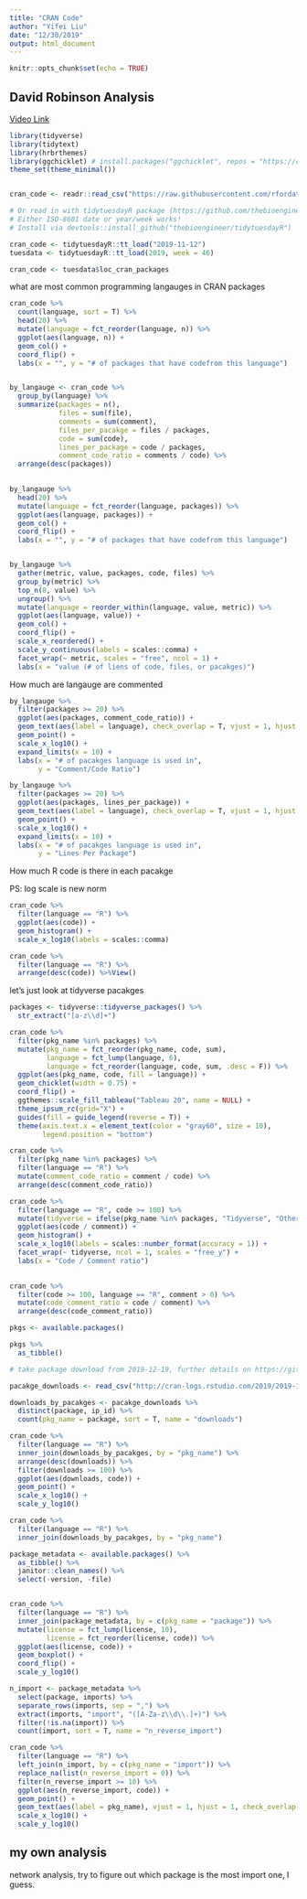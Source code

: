 ```yaml
---
title: "CRAN Code"
author: "Yifei Liu"
date: "12/30/2019"
output: html_document
---
```


```r
knitr::opts_chunk$set(echo = TRUE)
```


## David Robinson Analysis
[Video Link](https://www.youtube.com/watch?v=dr4qw8o0nYU&t=8s)

```r

library(tidyverse)
library(tidytext)
library(hrbrthemes)
library(ggchicklet) # install.packages("ggchicklet", repos = "https://cinc.rud.is")
theme_set(theme_minimal())


cran_code <- readr::read_csv("https://raw.githubusercontent.com/rfordatascience/tidytuesday/master/data/2019/2019-11-12/loc_cran_packages.csv")

# Or read in with tidytuesdayR package (https://github.com/thebioengineer/tidytuesdayR)
# Either ISO-8601 date or year/week works!
# Install via devtools::install_github("thebioengineer/tidytuesdayR")

cran_code <- tidytuesdayR::tt_load("2019-11-12")
tuesdata <- tidytuesdayR::tt_load(2019, week = 46)

cran_code <- tuesdata$loc_cran_packages


```


what are most common programming langauges in CRAN packages

```r
cran_code %>%
  count(language, sort = T) %>%
  head(20) %>%
  mutate(language = fct_reorder(language, n)) %>%
  ggplot(aes(language, n)) +
  geom_col() +
  coord_flip() +
  labs(x = "", y = "# of packages that have codefrom this language")



```


```r
by_langauge <- cran_code %>%
  group_by(language) %>%
  summarize(packages = n(),
            files = sum(file),
            comments = sum(comment),
            files_per_pacakge = files / packages,
            code = sum(code),
            lines_per_package = code / packages,
            comment_code_ratio = comments / code) %>%
  arrange(desc(packages))
  
```


```r

by_langauge %>%
  head(20) %>%
  mutate(language = fct_reorder(language, packages)) %>%
  ggplot(aes(language, packages)) +
  geom_col() +
  coord_flip() +
  labs(x = "", y = "# of packages that have codefrom this language")


by_langauge %>%
  gather(metric, value, packages, code, files) %>%
  group_by(metric) %>%
  top_n(8, value) %>%
  ungroup() %>%
  mutate(language = reorder_within(language, value, metric)) %>%
  ggplot(aes(language, value)) +
  geom_col() +
  coord_flip() +
  scale_x_reordered() +
  scale_y_continuous(labels = scales::comma) +
  facet_wrap(~ metric, scales = "free", ncol = 1) +
  labs(x = "value (# of liens of code, files, or pacakges)")


```

How much are langauge are commented


```r

by_langauge %>%
  filter(packages >= 20) %>%
  ggplot(aes(packages, comment_code_ratio)) +
  geom_text(aes(label = language), check_overlap = T, vjust = 1, hjust = 1) +
  geom_point() +
  scale_x_log10() +
  expand_limits(x = 10) +
  labs(x = "# of pacakges language is used in",
       y = "Comment/Code Ratio")

```

```r

by_langauge %>%
  filter(packages >= 20) %>%
  ggplot(aes(packages, lines_per_package)) +
  geom_text(aes(label = language), check_overlap = T, vjust = 1, hjust = 1) +
  geom_point() +
  scale_x_log10() +
  expand_limits(x = 10) +
  labs(x = "# of pacakges language is used in",
       y = "Lines Per Package")

```

How much R code is there in each pacakge

PS: log scale is new norm

```r

cran_code %>%
  filter(language == "R") %>%
  ggplot(aes(code)) +
  geom_histogram() +
  scale_x_log10(labels = scales::comma)
```



```r

cran_code %>%
  filter(language == "R") %>%
  arrange(desc(code)) %>%View()

```



let's just look at tidyverse pacakges

```r

packages <- tidyverse::tidyverse_packages() %>%
  str_extract("[a-z\\d]+")

cran_code %>%
  filter(pkg_name %in% packages) %>%
  mutate(pkg_name = fct_reorder(pkg_name, code, sum),
         language = fct_lump(language, 6),
         language = fct_reorder(language, code, sum, .desc = F)) %>%
  ggplot(aes(pkg_name, code, fill = language)) +
  geom_chicklet(width = 0.75) +
  coord_flip() +
  ggthemes::scale_fill_tableau("Tableau 20", name = NULL) +
  theme_ipsum_rc(grid="X") +
  guides(fill = guide_legend(reverse = T)) +
  theme(axis.text.x = element_text(color = "gray60", size = 10),
        legend.position = "bottom")

```


```r
cran_code %>%
  filter(pkg_name %in% packages) %>%
  filter(language == "R") %>%
  mutate(comment_code_ratio = comment / code) %>%
  arrange(desc(comment_code_ratio))


```

```r

cran_code %>%
  filter(language == "R", code >= 100) %>%
  mutate(tidyverse = ifelse(pkg_name %in% packages, "Tidyverse", "Other")) %>%
  ggplot(aes(code / comment)) +
  geom_histogram() +
  scale_x_log10(labels = scales::number_format(accuracy = 1)) +
  facet_wrap(~ tidyverse, ncol = 1, scales = "free_y") +
  labs(x = "Code / Comment ratio")
  


```

```r

cran_code %>% 
  filter(code >= 100, language == "R", comment > 0) %>%
  mutate(code_comment_ratio = code / comment) %>%
  arrange(desc(code_comment_ratio))

```



```r

pkgs <- available.packages()

pkgs %>%
  as_tibble()

# take package download from 2019-12-19, further details on https://github.com/r-hub/cranlogs

pacakge_downloads <- read_csv("http://cran-logs.rstudio.com/2019/2019-12-19.csv.gz")
```

```r

downloads_by_pacakges <- pacakge_downloads %>%
  distinct(package, ip_id) %>%
  count(pkg_name = package, sort = T, name = "downloads")

```

```r

cran_code %>%
  filter(language == "R") %>%
  inner_join(downloads_by_pacakges, by = "pkg_name") %>%
  arrange(desc(downloads)) %>%
  filter(downloads >= 100) %>%
  ggplot(aes(downloads, code)) +
  geom_point() +
  scale_x_log10() +
  scale_y_log10()

cran_code %>%
  filter(language == "R") %>%
  inner_join(downloads_by_pacakges, by = "pkg_name")

```


```r

package_metadata <- available.packages() %>%
  as_tibble() %>%
  janitor::clean_names() %>%
  select(-version, -file)


cran_code %>%
  filter(language == "R") %>%
  inner_join(package_metadata, by = c(pkg_name = "package")) %>%
  mutate(license = fct_lump(license, 10),
         license = fct_reorder(license, code)) %>%
  ggplot(aes(license, code)) +
  geom_boxplot() +
  coord_flip() +
  scale_y_log10()

n_import <- package_metadata %>%
  select(package, imports) %>%
  separate_rows(imports, sep = ",") %>%
  extract(imports, "import", "([A-Za-z\\d\\.]+)") %>%
  filter(!is.na(import)) %>%
  count(import, sort = T, name = "n_reverse_import")
```



```r
cran_code %>%
  filter(language == "R") %>%
  left_join(n_import, by = c(pkg_name = "import")) %>%
  replace_na(list(n_reverse_import = 0)) %>%
  filter(n_reverse_import >= 10) %>%
  ggplot(aes(n_reverse_import, code)) +
  geom_point() +
  geom_text(aes(label = pkg_name), vjust = 1, hjust = 1, check_overlap = T) +
  scale_x_log10() + 
  scale_y_log10()

```

## my own analysis

network analysis, try to figure out which package is the most import one, I guess. 












